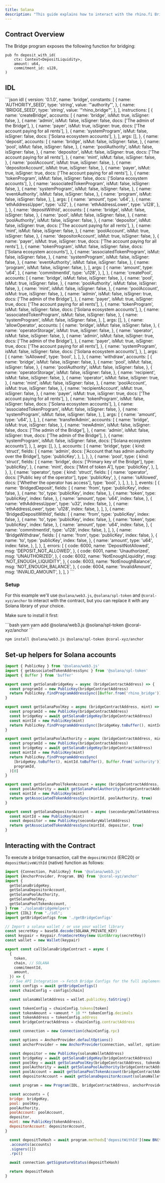 ```yaml
---
title: Solana
description: "This guide explains how to interact with the rhino.fi Bridge program on Solana."
---
```


## **Contract Overview**

The Bridge program exposes the following function for bridging:

```solidity
pub fn deposit_with_id(
    ctx: Context<DepositLiquidity>,
    amount: u64,
    commitment_id: u128,
)
```

## IDL
<AccordionGroup>
  <Accordion title="Bridge Progam IDL">
    ```json idl
    {
      version: '0.1.0',
      name: 'bridge',
      constants: [
        {
          name: 'AUTHORITY_SEED',
          type: 'string',
          value: '"authority"',
        },
        {
          name: 'BRIDGE_SEED',
          type: 'string',
          value: '"rhino_bridge"',
        },
      ],
      instructions: [
        {
          name: 'createBridge',
          accounts: [
            {
              name: 'bridge',
              isMut: true,
              isSigner: false,
            },
            {
              name: 'admin',
              isMut: false,
              isSigner: false,
              docs: ['The admin of the Bridge'],
            },
            {
              name: 'payer',
              isMut: true,
              isSigner: true,
              docs: ['The account paying for all rents'],
            },
            {
              name: 'systemProgram',
              isMut: false,
              isSigner: false,
              docs: ['Solana ecosystem accounts'],
            },
          ],
          args: [],
        },
        {
          name: 'deposit',
          accounts: [
            {
              name: 'bridge',
              isMut: false,
              isSigner: false,
            },
            {
              name: 'pool',
              isMut: false,
              isSigner: false,
            },
            {
              name: 'poolAuthority',
              isMut: false,
              isSigner: false,
            },
            {
              name: 'depositor',
              isMut: false,
              isSigner: true,
              docs: ['The account paying for all rents'],
            },
            {
              name: 'mint',
              isMut: false,
              isSigner: false,
            },
            {
              name: 'poolAccount',
              isMut: true,
              isSigner: false,
            },
            {
              name: 'depositorAccount',
              isMut: true,
              isSigner: false,
            },
            {
              name: 'payer',
              isMut: true,
              isSigner: true,
              docs: ['The account paying for all rents'],
            },
            {
              name: 'tokenProgram',
              isMut: false,
              isSigner: false,
              docs: ['Solana ecosystem accounts'],
            },
            {
              name: 'associatedTokenProgram',
              isMut: false,
              isSigner: false,
            },
            {
              name: 'systemProgram',
              isMut: false,
              isSigner: false,
            },
            {
              name: 'eventAuthority',
              isMut: false,
              isSigner: false,
            },
            {
              name: 'program',
              isMut: false,
              isSigner: false,
            },
          ],
          args: [
            {
              name: 'amount',
              type: 'u64',
            },
            {
              name: 'ethAddressUpper',
              type: 'u32',
            },
            {
              name: 'ethAddressLower',
              type: 'u128',
            },
          ],
        },
        {
          name: 'depositWithId',
          accounts: [
            {
              name: 'bridge',
              isMut: false,
              isSigner: false,
            },
            {
              name: 'pool',
              isMut: false,
              isSigner: false,
            },
            {
              name: 'poolAuthority',
              isMut: false,
              isSigner: false,
            },
            {
              name: 'depositor',
              isMut: false,
              isSigner: true,
              docs: ['The account paying for all rents'],
            },
            {
              name: 'mint',
              isMut: false,
              isSigner: false,
            },
            {
              name: 'poolAccount',
              isMut: true,
              isSigner: false,
            },
            {
              name: 'depositorAccount',
              isMut: true,
              isSigner: false,
            },
            {
              name: 'payer',
              isMut: true,
              isSigner: true,
              docs: ['The account paying for all rents'],
            },
            {
              name: 'tokenProgram',
              isMut: false,
              isSigner: false,
              docs: ['Solana ecosystem accounts'],
            },
            {
              name: 'associatedTokenProgram',
              isMut: false,
              isSigner: false,
            },
            {
              name: 'systemProgram',
              isMut: false,
              isSigner: false,
            },
            {
              name: 'eventAuthority',
              isMut: false,
              isSigner: false,
            },
            {
              name: 'program',
              isMut: false,
              isSigner: false,
            },
          ],
          args: [
            {
              name: 'amount',
              type: 'u64',
            },
            {
              name: 'commitmentId',
              type: 'u128',
            },
          ],
        },
        {
          name: 'createPool',
          accounts: [
            {
              name: 'bridge',
              isMut: false,
              isSigner: false,
            },
            {
              name: 'pool',
              isMut: true,
              isSigner: false,
            },
            {
              name: 'poolAuthority',
              isMut: false,
              isSigner: false,
            },
            {
              name: 'mint',
              isMut: false,
              isSigner: false,
            },
            {
              name: 'poolAccount',
              isMut: true,
              isSigner: false,
            },
            {
              name: 'admin',
              isMut: false,
              isSigner: true,
              docs: ['The admin of the Bridge'],
            },
            {
              name: 'payer',
              isMut: true,
              isSigner: true,
              docs: ['The account paying for all rents'],
            },
            {
              name: 'tokenProgram',
              isMut: false,
              isSigner: false,
              docs: ['Solana ecosystem accounts'],
            },
            {
              name: 'associatedTokenProgram',
              isMut: false,
              isSigner: false,
            },
            {
              name: 'systemProgram',
              isMut: false,
              isSigner: false,
            },
          ],
          args: [],
        },
        {
          name: 'allowOperator',
          accounts: [
            {
              name: 'bridge',
              isMut: false,
              isSigner: false,
            },
            {
              name: 'operatorStorage',
              isMut: true,
              isSigner: false,
            },
            {
              name: 'operator',
              isMut: false,
              isSigner: false,
            },
            {
              name: 'admin',
              isMut: false,
              isSigner: true,
              docs: ['The admin of the Bridge'],
            },
            {
              name: 'payer',
              isMut: true,
              isSigner: true,
              docs: ['The account paying for all rents'],
            },
            {
              name: 'systemProgram',
              isMut: false,
              isSigner: false,
              docs: ['Solana ecosystem accounts'],
            },
          ],
          args: [
            {
              name: 'isAllowed',
              type: 'bool',
            },
          ],
        },
        {
          name: 'withdraw',
          accounts: [
            {
              name: 'bridge',
              isMut: false,
              isSigner: false,
            },
            {
              name: 'pool',
              isMut: false,
              isSigner: false,
            },
            {
              name: 'poolAuthority',
              isMut: false,
              isSigner: false,
            },
            {
              name: 'operatorStorage',
              isMut: false,
              isSigner: false,
            },
            {
              name: 'recipient',
              isMut: false,
              isSigner: false,
            },
            {
              name: 'operator',
              isMut: false,
              isSigner: true,
            },
            {
              name: 'mint',
              isMut: false,
              isSigner: false,
            },
            {
              name: 'poolAccount',
              isMut: true,
              isSigner: false,
            },
            {
              name: 'recipientAccount',
              isMut: true,
              isSigner: false,
            },
            {
              name: 'payer',
              isMut: true,
              isSigner: true,
              docs: ['The account paying for all rents'],
            },
            {
              name: 'tokenProgram',
              isMut: false,
              isSigner: false,
              docs: ['Solana ecosystem accounts'],
            },
            {
              name: 'associatedTokenProgram',
              isMut: false,
              isSigner: false,
            },
            {
              name: 'systemProgram',
              isMut: false,
              isSigner: false,
            },
          ],
          args: [
            {
              name: 'amount',
              type: 'u64',
            },
          ],
        },
        {
          name: 'transferAdmin',
          accounts: [
            {
              name: 'bridge',
              isMut: true,
              isSigner: false,
            },
            {
              name: 'newAdmin',
              isMut: false,
              isSigner: false,
              docs: ['The admin of the Bridge'],
            },
            {
              name: 'admin',
              isMut: false,
              isSigner: true,
              docs: ['The admin of the Bridge'],
            },
            {
              name: 'systemProgram',
              isMut: false,
              isSigner: false,
              docs: ['Solana ecosystem accounts'],
            },
          ],
          args: [],
        },
      ],
      accounts: [
        {
          name: 'bridge',
          type: {
            kind: 'struct',
            fields: [
              {
                name: 'admin',
                docs: ['Account that has admin authority over the Bridge'],
                type: 'publicKey',
              },
            ],
          },
        },
        {
          name: 'pool',
          type: {
            kind: 'struct',
            fields: [
              {
                name: 'bridge',
                docs: ['Primary key of the Bridge'],
                type: 'publicKey',
              },
              {
                name: 'mint',
                docs: ['Mint of token A'],
                type: 'publicKey',
              },
            ],
          },
        },
        {
          name: 'operator',
          type: {
            kind: 'struct',
            fields: [
              {
                name: 'operator',
                docs: ['Public key of the operator'],
                type: 'publicKey',
              },
              {
                name: 'isAllowed',
                docs: ['Whether the operator has access'],
                type: 'bool',
              },
            ],
          },
        },
      ],
      events: [
        {
          name: 'BridgedDeposit',
          fields: [
            {
              name: 'from',
              type: 'publicKey',
              index: false,
            },
            {
              name: 'to',
              type: 'publicKey',
              index: false,
            },
            {
              name: 'token',
              type: 'publicKey',
              index: false,
            },
            {
              name: 'amount',
              type: 'u64',
              index: false,
            },
            {
              name: 'ethAddressUpper',
              type: 'u32',
              index: false,
            },
            {
              name: 'ethAddressLower',
              type: 'u128',
              index: false,
            },
          ],
        },
        {
          name: 'BridgedDepositWithId',
          fields: [
            {
              name: 'from',
              type: 'publicKey',
              index: false,
            },
            {
              name: 'to',
              type: 'publicKey',
              index: false,
            },
            {
              name: 'token',
              type: 'publicKey',
              index: false,
            },
            {
              name: 'amount',
              type: 'u64',
              index: false,
            },
            {
              name: 'commitmentId',
              type: 'u128',
              index: false,
            },
          ],
        },
        {
          name: 'BridgeWithdraw',
          fields: [
            {
              name: 'from',
              type: 'publicKey',
              index: false,
            },
            {
              name: 'to',
              type: 'publicKey',
              index: false,
            },
            {
              name: 'amount',
              type: 'u64',
              index: false,
            },
          ],
        },
      ],
      errors: [
        {
          code: 6000,
          name: 'DepositNotAllowed',
          msg: 'DEPOSIT_NOT_ALLOWED',
        },
        {
          code: 6001,
          name: 'Unauthorized',
          msg: 'UNAUTHORIZED',
        },
        {
          code: 6002,
          name: 'NotEnoughLiquidity',
          msg: 'NOT_ENOUGH_LIQUIDITY',
        },
        {
          code: 6003,
          name: 'NotEnoughBalance',
          msg: 'NOT_ENOUGH_BALANCE',
        },
        {
          code: 6004,
          name: 'InvalidAmount',
          msg: 'INVALID_AMOUNT',
        },
      ],
    }
    ```
  </Accordion>
</AccordionGroup>

### Setup
For this example we'll use `@solana/web3.js`, `@solana/spl-token` and `@coral-xyz/anchor` to interact with the contract, but you can replace it with any Solana library of your choice.

Make sure to install it first:

<CodeGroup>
  ```bash yarn
  yarn add @solana/web3.js @solana/spl-token @coral-xyz/anchor
  ```

  ```bash npm
  npm install @solana/web3.js @solana/spl-token @coral-xyz/anchor
  ```
</CodeGroup>

## Set-up helpers for Solana accounts

```javascript solanaBridgeHelpers.js
import { PublicKey } from '@solana/web3.js'
import { getAssociatedTokenAddressSync } from '@solana/spl-token'
import { Buffer } from 'buffer'

export const getSolanaBridgeKey = async (bridgeContractAddress) => {
  const programId = new PublicKey(bridgeContractAddress)
  return PublicKey.findProgramAddressSync([Buffer.from('rhino_bridge')], programId)[0]
}

export const getSolanaPoolKey = async (bridgeContractAddress, mint) => {
  const programId = new PublicKey(bridgeContractAddress)
  const bridgeKey = await getSolanaBridgeKey(bridgeContractAddress)
  const mintId = new PublicKey(mint)
  return PublicKey.findProgramAddressSync([bridgeKey.toBuffer(), mintId.toBuffer()], programId)[0]
}

export const getSolanaPoolAuthority = async (bridgeContractAddress, mint) => {
  const programId = new PublicKey(bridgeContractAddress)
  const bridgeKey = await getSolanaBridgeKey(bridgeContractAddress)
  const mintId = new PublicKey(mint)
  return PublicKey.findProgramAddressSync(
    [bridgeKey.toBuffer(), mintId.toBuffer(), Buffer.from('authority')],
    programId,
  )[0]
}

export const getSolanaPoolTokenAccount = async (bridgeContractAddress, mint) => {
  const poolAuthority = await getSolanaPoolAuthority(bridgeContractAddress, mint)
  const mintId = new PublicKey(mint)
  return getAssociatedTokenAddressSync(mintId, poolAuthority, true)
}

export const getSolanaDepositorAccount = async (secondaryWalletAddress, mint) => {
  const mintId = new PublicKey(mint)
  const depositor = new PublicKey(secondaryWalletAddress)
  return getAssociatedTokenAddressSync(mintId, depositor, true)
}

```

## Interacting with the Contract
To execute a bridge transaction, call the `depositWithId` (ERC20) or `depositNativeWithId` (native) function as follows:

<CommitIdExplainer />

<CodeGroup>

  ```javascript anchor
  import {Connection, PublicKey} from '@solana/web3.js'
  import {AnchorProvider, Program, BN} from '@coral-xyz/anchor'
  import {
    getSolanaBridgeKey,
    getSolanaDepositorAccount,
    getSolanaPoolAuthority,
    getSolanaPoolKey,
    getSolanaPoolTokenAccount,
  } from './solanaBridgeHelpers'
  import {IDL} from "./idl";
  import getBridgeConfigs from './getBridgeConfigs'

  // Import a solana wallet / or use your wallet library
  const secretKey = base58.decode(SOLANA_PRIVATE_KEY)
  const keypair = Keypair.fromSecretKey(new Uint8Array(secretKey))
  const wallet = new Wallet(keypair)

  export const callSolanaBridgeContract = async (
    {
      token,
      chain, // SOLANA
      commitmentId,
      amount,
    }) => {
    // See API Integration -> Fetch Bridge Configs for the full implementation
    const configs = await getBridgeConfigs()
    const chainConfig = configs[chain]

    const solanaWalletAddress = wallet.publicKey.toString()

    const tokenConfig = chainConfig.tokens[token]
    const tokenAmount = +amount * 10 ** tokenConfig.decimals
    const tokenAddress = tokenConfig.address
    const bridgeContractAddress = chainConfig.contractAddress

    const connection = new Connection(chainConfig.rpc)

    const options = AnchorProvider.defaultOptions()
    const anchorProvider = new AnchorProvider(connection, wallet, options)

    const depositor = new PublicKey(solanaWalletAddress)
    const bridgeKey = await getSolanaBridgeKey(bridgeContractAddress)
    const poolKey = await getSolanaPoolKey(bridgeContractAddress, tokenAddress)
    const poolAuthority = await getSolanaPoolAuthority(bridgeContractAddress, tokenAddress)
    const poolAccount = await getSolanaPoolTokenAccount(bridgeContractAddress, tokenAddress)
    const depositorAccount = await getSolanaDepositorAccount(solanaWalletAddress, tokenAddress)

    const program = new Program(IDL, bridgeContractAddress, anchorProvider)

    const accounts = {
    bridge: bridgeKey,
    pool: poolKey,
    poolAuthority,
    poolAccount: poolAccount,
    depositor,
    mint: new PublicKey(tokenAddress),
    depositorAccount: depositorAccount,
  }

    const depositTxHash = await program.methods['depositWithId'](new BN(tokenAmount), new BN(commitmentId, 'hex'))
    .accounts(accounts)
    .signers([])
    .rpc()

    await connection.getSignatureStatus(depositTxHash)

    return depositTxHash
  }
  ```
</CodeGroup>
